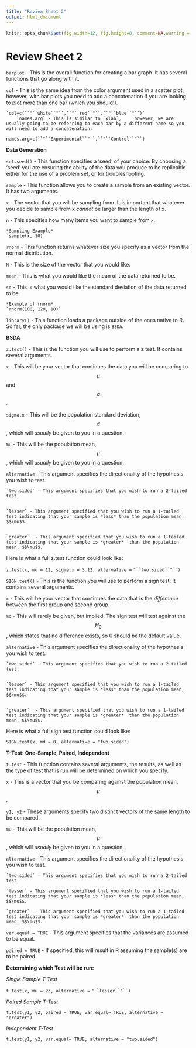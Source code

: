 ```yaml
---
title: "Review Sheet 2"
output: html_document
---
```

```r
knitr::opts_chunk$set(fig.width=12, fig.height=8, comment=NA,warning = FALSE)
```


# Review Sheet 2
`barplot` - This is the overall function for creating a bar graph. It has several functions that go along with it.

  
  `col` - This is the same idea from the color argument used in a scatter plot, however, with bar plots you need to add a concatenation if you are looking to plot more than one bar (which you should!).
      
    `col=c(``"``white``"``,``"``red``"``,``"``blue``"``)`
        `names.arg` - This is similar to `xlab`,     however, we are usually going to be referring to each bar by a different name so you will need to add a concatenation.
  `names.arg=c(``"``Experimental``"``,``"``Control``"``)`

**Data Generation**

`set.seed()` - This function specifies a ‘seed’ of your choice. By choosing a ‘seed’ you are ensuring the ability of the data you produce to be replicable either for the use of a problem set, or for troubleshooting. 

`sample`  - This function allows you to create a sample from an existing vector. It has two arguments. 


  `x` - The vector that you will be sampling from. It is important that whatever you decide to sample from x *cannot* be larger than the length of x.


  `n` - This specifies how many items you  want to sample from `x`. 


    *Sampling Example* 
    `sample(x, 10)`

`rnorm` - This function returns whatever size you specify as a vector from the normal distribution.


  `N` - This is the size of the vector that you would like.


  `mean` - This is what you would like the mean of the data returned to be.


  `sd` - This is what you would like the standard deviation of the data returned to be. 


    *Example of rnorm* 
    `rnorm(100, 120, 10)`

`library()` - This function loads a package outside of the ones native to R. So far, the only package we will be using is `BSDA`. 

**BSDA** 

`z.test()` -  This is the function you will use to perform a z test. It contains several arguments.


  `x` - This will be your vector that continues the data you will be comparing to $$\mu$$ and $$\sigma$$.


  `sigma.x` - This will be the population standard deviation, $$\sigma$$, which will *usually* be given to you in a question.


  `mu` - This will be the population mean, $$\mu$$, which will *usually* be given to you in a question. 


  `alternative` - This argument specifies the directionality of the hypothesis you wish to test. 


    `two.sided` - This argument specifies that you wish to run a 2-tailed test. 


    `lesser` - This argument specified that you wish to run a 1-tailed test indicating that your sample is *less* than the population mean, $$\mu$$.


    `greater`  - This argument specified that you wish to run a 1-tailed test indicating that your sample is *greater*  than the population mean, $$\mu$$.


  Here is what a full z.test function could look like:


  `z.test(x, mu = 12, sigma.x = 3.12, alternative =` `"``two.sided``"``)`

`SIGN.test()` -  This is the function you will use to perform a sign test. It contains several arguments.


  `x` - This will be your vector that continues the data that is the *difference* between the first group and second group. 


  `md` - This will rarely be given, but implied. The sign test will test against the $$H_0$$, which states that no difference exists, so 0 should be the default value. 


  `alternative` - This argument specifies the directionality of the hypothesis you wish to test. 


    `two.sided` - This argument specifies that you wish to run a 2-tailed test. 


    `lesser` - This argument specified that you wish to run a 1-tailed test indicating that your sample is *less* than the population mean, $$\mu$$.


    `greater`  - This argument specified that you wish to run a 1-tailed test indicating that your sample is *greater*  than the population mean, $$\mu$$.


  Here is what a full sign test function could look like:


  `SIGN.test(x, md = 0, alternative = "two.sided")`

**T-Test: One-Sample, Paired, Independent**

`t.test` - This function contains several arguments, the results, as well as the type of test that is run will be determined on which you specify. 


  `x` - This is a vector that you be comparing against the population mean, $$\mu$$.


  `y1, y2` - These arguments specify two distinct vectors of the same length to be compared. 


  `mu` - This will be the population mean, $$\mu$$, which will *usually* be given to you in a question. 


  `alternative` - This argument specifies the directionality of the hypothesis you wish to test. 
  
    `two.sided` - This argument specifies that you wish to run a 2-tailed test. 
  
    `lesser` - This argument specified that you wish to run a 1-tailed test indicating that your sample is *less* than the population mean, $$\mu$$.
  
    `greater`  - This argument specified that you wish to run a 1-tailed test indicating that your sample is *greater*  than the population mean, $$\mu$$.


  
  `var.equal = TRUE` - This argument specifies that the variances are assumed to be equal. 


  `paired = TRUE` - If specified, this will result in R assuming the sample(s) are to be paired.

**Determining which Test will be run:**

*Single Sample T-Test*

`t.test(x, mu = 23, alternative =` `"``lesser``"``)`

*Paired Sample T-Test*

`t.test(y1, y2, paired = TRUE, var.equal= TRUE, alternative = "greater")`

*Independent T-Test*

`t.test(y1, y2, var.equal= TRUE, alternative = "two.sided")`






